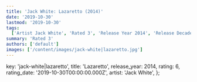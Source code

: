 ```yaml
---
title: 'Jack White: Lazaretto (2014)'
date: '2019-10-30'
lastmod: '2019-10-30'
tags:
  ['Artist Jack White', 'Rated 3', 'Release Year 2014', 'Release Decade 2010']
summary: 'Rated 3'
authors: ['default']
images: ['/content/images/jack-white|lazaretto.jpg']
---
```


  key: 'jack-white|lazaretto',
  title: 'Lazaretto',
  release_year: 2014,
  rating: 6,
  rating_date: '2019-10-30T00:00:00.000Z',
  artist: 'Jack White',
};

<MusicRating data={data} />

